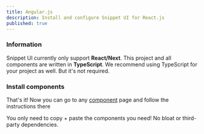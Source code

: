 ```yaml
---
title: Angular.js
description: Install and configure Snippet UI for React.js
published: true
---
```



<Steps>

### Information

Snippet UI currently only support **React/Next**. This project and all components are written in **TypeScript**. We recommend using TypeScript for your project as well. But it's not required.

### Install components

That's it! Now you can go to any [component](/components) page and follow the instructions there

You only need to copy + paste the components you need! No bloat or third-party dependencies.
</Steps>